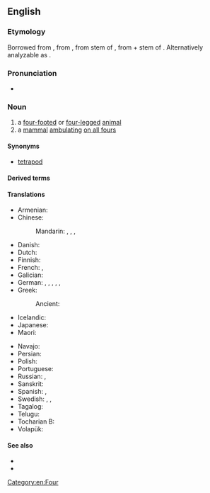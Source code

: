 ==English==

===Etymology===
Borrowed from {{bor|en|fr|quadrupède}}, from {{etyl|frm|en}}, from {{etyl|la|en}} stem of {{m|la|quadrupēs||four-footed, a four-footed animal}}, from {{m|la|quadri-||four-}} + stem of {{m|la|pes||foot}}. Alternatively analyzable as {{confix|en|quadri|alt1=quadru|ped}}.

===Pronunciation===
* {{IPA|/ˈkwɒdɹupɛd/|lang=en}}

===Noun===
{{en-noun}}

# a [[four-footed]] or [[four-legged]] [[animal]]
# a [[mammal]] [[ambulating]] [[on all fours]]

====Synonyms====
* [[tetrapod]]

====Derived terms====
{{der2|lang=en
|quadrupedal
|quadrupedism
|quadrupedalism
|quadrupedy}}

====Translations====
{{trans-top|a four-footed or four-legged animal}}
* Armenian: {{t+|hy|չորքոտանի}}
* Chinese:
*: Mandarin: {{t|cmn|四足動物}}, {{t|cmn|四足动物|tr=sìzú dòngwù}} {{qualifier|animal}}, {{t|cmn|四足類}}, {{t|cmn|四足类|tr=sìzúlèi}}
* Danish: {{t|da|[[firbenet]] [[dyr]]}}
* Dutch: {{t+|nl|viervoeter|m}}
* Finnish: {{t|fi|nelijalkainen}}
* French: {{t+|fr|quadrupède|m}}, {{t+|fr|tétrapode|m}}
* Galician: {{t|gl|cuadrúpede|m}}
* German: {{t|de|Vierfüßer|m}}, {{t|de|Vierfüßerin|f}}, {{t|de|Vierfüßler|m}}, {{t|de|Vierfüßlerin|f}}, {{t|de|Quadrupeder|m}}, {{t|de|Quadrupede|f}}
* Greek:
*: Ancient: {{t|grc|τεττράπουν|n}}
* Icelandic: {{t|is|ferfætlingur|m}}
* Japanese: {{t|ja|四肢動物|tr=ししどうぶつ, shishi dōbutsu}}
* Maori: {{t|mi|kīrehe}}
{{trans-mid}}
* Navajo: {{t|nv|naaldlooshii}}
* Persian: {{t+|fa|چهارپا|tr=čahārpā}}
* Polish: {{t+|pl|czworonóg|m-an}}
* Portuguese: {{t+|pt|quadrúpede|m}}
* Russian: {{t+|ru|четвероногий|n|alt=четвероно́гое}} {{qualifier|живо́тное}}, {{t+|ru|тетрапо́д|m|tr=tɛtrapód}}
* Sanskrit: {{t+|sa|चतुष्पद्|m|n}}
* Spanish: {{t+|es|cuadrúpedo|m}}, {{t|es|tetrápodo|m}}
* Swedish: {{t|sv|fyrfotadjur|n}}, {{t|sv|tetrapod|c}}, {{t|sv|fyrfoting|c}}
* Tagalog: {{t|tl|hayop na aapating-paa}}
* Telugu: {{t+|te|చతుష్పదము}}
* Tocharian B: {{t|txb|śwerppewä}}
* Volapük: {{t+|vo|follögaf}}
{{trans-bottom}}

====See also====
* {{l|en|biped}}
* {{l|mul|Tetrapoda}}

[[Category:en:Four]]